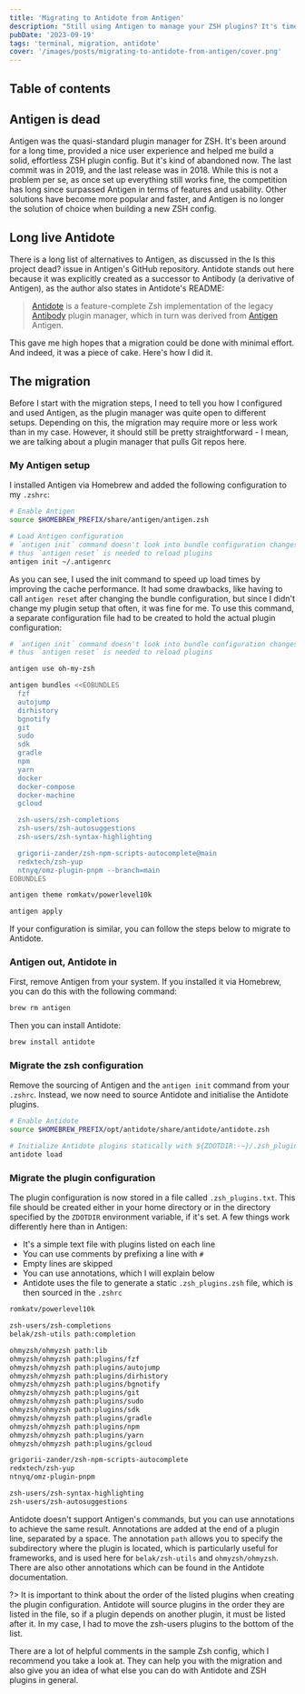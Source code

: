 ```yaml
---
title: 'Migrating to Antidote from Antigen'
description: "Still using Antigen to manage your ZSH plugins? It's time to migrate to Antidote! This blog post will guide you through the (actually simple) migration process."
pubDate: '2023-09-19'
tags: 'terminal, migration, antidote'
cover: '/images/posts/migrating-to-antidote-from-antigen/cover.png'
---
```


## Table of contents

## Antigen is dead

Antigen was the quasi-standard plugin manager for ZSH. It's been around for a long time, provided a nice user experience and helped me build a solid, effortless ZSH plugin config. But it's kind of abandoned now. The last commit was in 2019, and the last release was in 2018. While this is not a problem per se, as once set up everything still works fine, the competition has long since surpassed Antigen in terms of features and usability. Other solutions have become more popular and faster, and Antigen is no longer the solution of choice when building a new ZSH config.

## Long live Antidote

There is a long list of alternatives to Antigen, as discussed in the <ExternalLink href="https://github.com/zsh-users/antigen/issues/725">Is this project dead?</ExternalLink> issue in Antigen's GitHub repository. Antidote stands out here because it was explicitly created as a successor to Antibody (a derivative of Antigen), as the author also states in <ExternalLink href="https://github.com/mattmc3/antidote/blob/main/README.md">Antidote's README</ExternalLink>:

> [Antidote](https://getantidote.github.io/) is a feature-complete Zsh implementation of the legacy [Antibody](https://github.com/getantibody/antibody) plugin manager, which in turn was derived from [Antigen](https://github.com/zsh-users/antigen) Antigen.

This gave me high hopes that a migration could be done with minimal effort. And indeed, it was a piece of cake. Here's how I did it.

## The migration

Before I start with the migration steps, I need to tell you how I configured and used Antigen, as the plugin manager was quite open to different setups. Depending on this, the migration may require more or less work than in my case. However, it should still be pretty straightforward - I mean, we are talking about a plugin manager that pulls Git repos here.

### My Antigen setup

I installed Antigen via Homebrew and added the following configuration to my `.zshrc`:

```zsh title=".zshrc"
# Enable Antigen
source $HOMEBREW_PREFIX/share/antigen/antigen.zsh

# Load Antigen configuration
# ´antigen init´ command doesn't look into bundle configuration changes,
# thus ´antigen reset´ is needed to reload plugins
antigen init ~/.antigenrc
```

As you can see, I used the init command to speed up load times by improving the cache performance. It had some drawbacks, like having to call `antigen reset` after changing the bundle configuration, but since I didn't change my plugin setup that often, it was fine for me. To use this command, a separate configuration file had to be created to hold the actual plugin configuration:

```zsh title=".antigenrc"
# ´antigen init´ command doesn't look into bundle configuration changes,
# thus ´antigen reset´ is needed to reload plugins

antigen use oh-my-zsh

antigen bundles <<EOBUNDLES
  fzf
  autojump
  dirhistory
  bgnotify
  git
  sudo
  sdk
  gradle
  npm
  yarn
  docker
  docker-compose
  docker-machine
  gcloud

  zsh-users/zsh-completions
  zsh-users/zsh-autosuggestions
  zsh-users/zsh-syntax-highlighting

  grigorii-zander/zsh-npm-scripts-autocomplete@main
  redxtech/zsh-yup
  ntnyq/omz-plugin-pnpm --branch=main
EOBUNDLES

antigen theme romkatv/powerlevel10k

antigen apply
```

If your configuration is similar, you can follow the steps below to migrate to Antidote.

### Antigen out, Antidote in

First, remove Antigen from your system. If you installed it via Homebrew, you can do this with the following command:

```zsh
brew rm antigen
```

Then you can <ExternalLink href="https://getantidote.github.io/install">install Antidote</ExternalLink>:

```zsh
brew install antidote
```

### Migrate the zsh configuration

Remove the sourcing of Antigen and the `antigen init` command from your `.zshrc`. Instead, we now need to source Antidote and initialise the Antidote plugins.

```zsh title=".zshrc"
# Enable Antidote
source $HOMEBREW_PREFIX/opt/antidote/share/antidote/antidote.zsh

# Initialize Antidote plugins statically with ${ZDOTDIR:-~}/.zsh_plugins.txt
antidote load
```

### Migrate the plugin configuration

The plugin configuration is now stored in a file called `.zsh_plugins.txt`. This file should be created either in your home directory or in the directory specified by the `ZDOTDIR` environment variable, if it's set. A few things work differently here than in Antigen:

- It's a simple text file with plugins listed on each line
- You can use comments by prefixing a line with `#`
- Empty lines are skipped
- You can use annotations, which I will explain below
- Antidote uses the file to generate a static `.zsh_plugins.zsh` file, which is then sourced in the `.zshrc`

```txt title=".zsh_plugins.txt"
romkatv/powerlevel10k

zsh-users/zsh-completions
belak/zsh-utils path:completion

ohmyzsh/ohmyzsh path:lib
ohmyzsh/ohmyzsh path:plugins/fzf
ohmyzsh/ohmyzsh path:plugins/autojump
ohmyzsh/ohmyzsh path:plugins/dirhistory
ohmyzsh/ohmyzsh path:plugins/bgnotify
ohmyzsh/ohmyzsh path:plugins/git
ohmyzsh/ohmyzsh path:plugins/sudo
ohmyzsh/ohmyzsh path:plugins/sdk
ohmyzsh/ohmyzsh path:plugins/gradle
ohmyzsh/ohmyzsh path:plugins/npm
ohmyzsh/ohmyzsh path:plugins/yarn
ohmyzsh/ohmyzsh path:plugins/gcloud

grigorii-zander/zsh-npm-scripts-autocomplete
redxtech/zsh-yup
ntnyq/omz-plugin-pnpm

zsh-users/zsh-syntax-highlighting
zsh-users/zsh-autosuggestions
```

Antidote doesn't support Antigen's commands, but you can use annotations to achieve the same result. Annotations are added at the end of a plugin line, separated by a space. The annotation `path` allows you to specify the subdirectory where the plugin is located, which is particularly useful for frameworks, and is used here for `belak/zsh-utils` and `ohmyzsh/ohmyzsh`. There are also other annotations which can be found in the <ExternalLink href="https://getantidote.github.io/options">Antidote documentation</ExternalLink>.

?> It is important to think about the order of the listed plugins when creating the plugin configuration. Antidote will source plugins in the order they are listed in the file, so if a plugin depends on another plugin, it must be listed after it. In my case, I had to move the zsh-users plugins to the bottom of the list.

There are a lot of helpful comments in the <ExternalLink href="https://github.com/getantidote/zdotdir/blob/main/.zsh_plugins.txt">sample Zsh config</ExternalLink>, which I recommend you take a look at. They can help you with the migration and also give you an idea of what else you can do with Antidote and ZSH plugins in general.
